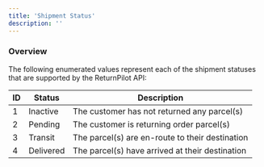 ```yaml
---
title: 'Shipment Status'
description: ''
---
```


### Overview

The following enumerated values represent each of the shipment statuses that are supported by the ReturnPilot API:

| ID | Status    | Description                                        |
|----|-----------|----------------------------------------------------|
| 1  | Inactive  | The customer has not returned any parcel(s)        |
| 2  | Pending   | The customer is returning order parcel(s)          |
| 3  | Transit   | The parcel(s) are en-route to their destination    |
| 4  | Delivered | The parcel(s) have arrived at their destination    |
